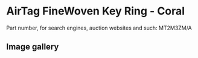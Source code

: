 # AirTag FineWoven Key Ring - Coral

Part number, for search engines, auction websites and such: MT2M3ZM/A

## Image gallery

<div style={{ width: "768px" }}>
  <GalleryComponent
    images={[
      {
        original: "/everysource/MT2M3",
        thumbnail: "/everypreview/MT2M3",
      },
      {
        original: "/everysource/MT2M3_AV1",
        thumbnail: "/everypreview/MT2M3_AV1",
      },
      {
        original: "/everysource/MT2M3_AV2",
        thumbnail: "/everypreview/MT2M3_AV2",
      }
    ]}
  />
</div>